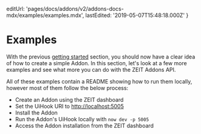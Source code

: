 
  editUrl: 'pages/docs/addons/v2/addons-docs-mdx/examples/examples.mdx',
  lastEdited: '2019-05-07T15:48:18.000Z'
}

# Examples

With the previous [getting started](/docs/addons/#getting-started) section, you should now have a clear idea of how to create a simple Addon. In this section, let's look at a few more examples and see what more you can do with the ZEIT Addons API.

All of these examples contain a README showing how to run them locally, however most of them follow the below process:

- Create an Addon using the ZEIT dashboard
- Set the UiHook URI to <http://localhost:5005>
- Install the Addon
- Run the Addon's UiHook locally with `now dev -p 5005`
- Access the Addon installation from the ZEIT dashboard

<Counter />
<BasicForm />
<UsingMetadata />
<ConnectWithGithub />
<MongoDbAtlas />
